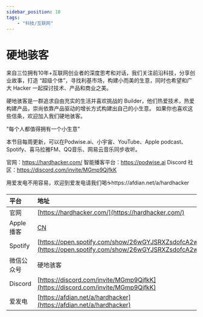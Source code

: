 ---
sidebar_position: 10
tags:
    - "科技/互联网"
---

# 硬地骇客

来自三位拥有10年+互联网创业者的深度思考和对话，我们关注前沿科技，分享创业故事，打造 “超级个体”，寻找利基市场，构建小而美的生意，同时也希望和广大 Hacker 一起探讨技术、产品和商业之美。

硬地骇客是一群追求自由充实的生活并喜欢挑战的 Builder，他们热爱技术，热爱构建产品，崇尚依靠产品驱动的增长方式构建出自己的小生意。 如果你也喜欢这些信条，欢迎加入我们硬地骇客。

"每个人都值得拥有一个小生意”

本节目每周更新，可以在Podwise.ai、小宇宙、YouTube、Apple podcast、Spotify、喜马拉雅FM、QQ音乐、网易云音乐同步收听。

官网：https://hardhacker.com/
智能播客平台：https://podwise.ai
Discord 社区：https://discord.com/invite/MGmp9QjfkK

用爱发电不用容易，欢迎到爱发电请我们喝☕️https://afdian.net/a/hardhacker

| 平台 | 地址 |
|:--|:----|
| 官网 | [https://hardhacker.com/](https://hardhacker.com/) |
| Apple 播客 | [CN](https://podcasts.apple.com/cn/podcast/%E7%A1%AC%E5%9C%B0%E9%AA%87%E5%AE%A2/id1678465783) |
| Spotify | [https://open.spotify.com/show/26wGYJSRXZsdofcA2wWk43](https://open.spotify.com/show/26wGYJSRXZsdofcA2wWk43) |
| 微信公众号 | 硬地骇客 |
| Discord | [https://discord.com/invite/MGmp9QjfkK](https://discord.com/invite/MGmp9QjfkK) |
| 爱发电 | [https://afdian.net/a/hardhacker](https://afdian.net/a/hardhacker) |
